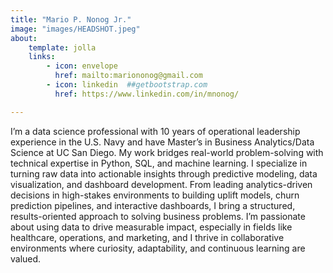 ```yaml
---
title: "Mario P. Nonog Jr."
image: "images/HEADSHOT.jpeg"
about:
    template: jolla
    links:
        - icon: envelope
          href: mailto:mariononog@gmail.com
        - icon: linkedin  ##getbootstrap.com
          href: https://www.linkedin.com/in/mnonog/

---
```


I'm a data science professional  with 10 years of operational leadership experience in the U.S. Navy and have Master’s in Business Analytics/Data Science at UC San Diego. My work bridges real-world problem-solving with technical expertise in Python, SQL, and machine learning. I specialize in turning raw data into actionable insights through predictive modeling, data visualization, and dashboard development.  From leading analytics-driven decisions in high-stakes environments to building uplift models, churn prediction pipelines, and interactive dashboards, I bring a structured, results-oriented approach to solving business problems. I’m passionate about using data to drive measurable impact, especially in fields like healthcare, operations, and marketing, and I thrive in collaborative environments where curiosity, adaptability, and continuous learning are valued.